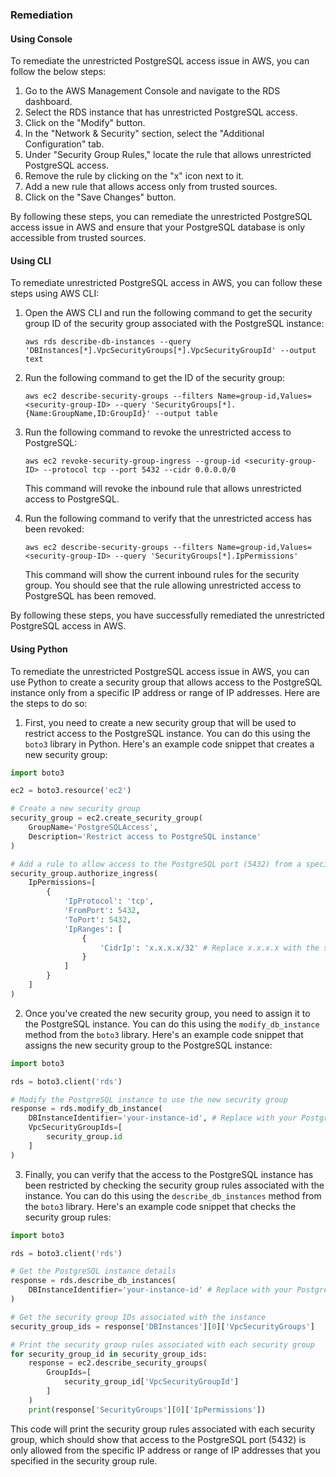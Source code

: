 ### Remediation

#### Using Console

To remediate the unrestricted PostgreSQL access issue in AWS, you can follow the below steps:

1. Go to the AWS Management Console and navigate to the RDS dashboard.
2. Select the RDS instance that has unrestricted PostgreSQL access.
3. Click on the "Modify" button.
4. In the "Network & Security" section, select the "Additional Configuration" tab.
5. Under "Security Group Rules," locate the rule that allows unrestricted PostgreSQL access.
6. Remove the rule by clicking on the "x" icon next to it.
7. Add a new rule that allows access only from trusted sources.
8. Click on the "Save Changes" button.

By following these steps, you can remediate the unrestricted PostgreSQL access issue in AWS and ensure that your PostgreSQL database is only accessible from trusted sources.

#### Using CLI

To remediate unrestricted PostgreSQL access in AWS, you can follow these steps using AWS CLI:

1. Open the AWS CLI and run the following command to get the security group ID of the security group associated with the PostgreSQL instance:

   ```
   aws rds describe-db-instances --query 'DBInstances[*].VpcSecurityGroups[*].VpcSecurityGroupId' --output text
   ```

2. Run the following command to get the ID of the security group:

   ```
   aws ec2 describe-security-groups --filters Name=group-id,Values=<security-group-ID> --query 'SecurityGroups[*].{Name:GroupName,ID:GroupId}' --output table
   ```

3. Run the following command to revoke the unrestricted access to PostgreSQL:

   ```
   aws ec2 revoke-security-group-ingress --group-id <security-group-ID> --protocol tcp --port 5432 --cidr 0.0.0.0/0
   ```

   This command will revoke the inbound rule that allows unrestricted access to PostgreSQL.

4. Run the following command to verify that the unrestricted access has been revoked:

   ```
   aws ec2 describe-security-groups --filters Name=group-id,Values=<security-group-ID> --query 'SecurityGroups[*].IpPermissions'
   ```

   This command will show the current inbound rules for the security group. You should see that the rule allowing unrestricted access to PostgreSQL has been removed.

By following these steps, you have successfully remediated the unrestricted PostgreSQL access in AWS.

#### Using Python

To remediate the unrestricted PostgreSQL access issue in AWS, you can use Python to create a security group that allows access to the PostgreSQL instance only from a specific IP address or range of IP addresses. Here are the steps to do so:

1. First, you need to create a new security group that will be used to restrict access to the PostgreSQL instance. You can do this using the `boto3` library in Python. Here's an example code snippet that creates a new security group:

```python
import boto3

ec2 = boto3.resource('ec2')

# Create a new security group
security_group = ec2.create_security_group(
    GroupName='PostgreSQLAccess',
    Description='Restrict access to PostgreSQL instance'
)

# Add a rule to allow access to the PostgreSQL port (5432) from a specific IP address
security_group.authorize_ingress(
    IpPermissions=[
        {
            'IpProtocol': 'tcp',
            'FromPort': 5432,
            'ToPort': 5432,
            'IpRanges': [
                {
                    'CidrIp': 'x.x.x.x/32' # Replace x.x.x.x with the specific IP address you want to allow access from
                }
            ]
        }
    ]
)
```

2. Once you've created the new security group, you need to assign it to the PostgreSQL instance. You can do this using the `modify_db_instance` method from the `boto3` library. Here's an example code snippet that assigns the new security group to the PostgreSQL instance:

```python
import boto3

rds = boto3.client('rds')

# Modify the PostgreSQL instance to use the new security group
response = rds.modify_db_instance(
    DBInstanceIdentifier='your-instance-id', # Replace with your PostgreSQL instance ID
    VpcSecurityGroupIds=[
        security_group.id
    ]
)
```

3. Finally, you can verify that the access to the PostgreSQL instance has been restricted by checking the security group rules associated with the instance. You can do this using the `describe_db_instances` method from the `boto3` library. Here's an example code snippet that checks the security group rules:

```python
import boto3

rds = boto3.client('rds')

# Get the PostgreSQL instance details
response = rds.describe_db_instances(
    DBInstanceIdentifier='your-instance-id' # Replace with your PostgreSQL instance ID
)

# Get the security group IDs associated with the instance
security_group_ids = response['DBInstances'][0]['VpcSecurityGroups']

# Print the security group rules associated with each security group
for security_group_id in security_group_ids:
    response = ec2.describe_security_groups(
        GroupIds=[
            security_group_id['VpcSecurityGroupId']
        ]
    )
    print(response['SecurityGroups'][0]['IpPermissions'])
```

This code will print the security group rules associated with each security group, which should show that access to the PostgreSQL port (5432) is only allowed from the specific IP address or range of IP addresses that you specified in the security group rule.

